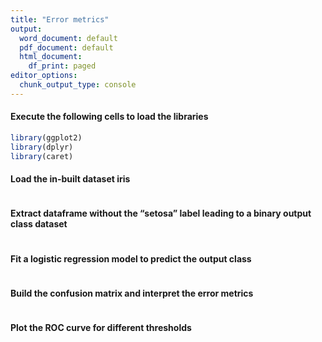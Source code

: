```yaml
---
title: "Error metrics"
output:
  word_document: default
  pdf_document: default
  html_document:
    df_print: paged
editor_options:
  chunk_output_type: console
---
```


#### Execute the following cells to load the libraries
```r
library(ggplot2)
library(dplyr)
library(caret)
```


#### Load the in-built dataset iris
```r

```

#### Extract dataframe without the "setosa" label leading to a binary output class dataset
```r

```

#### Fit a logistic regression model to predict the output class
```r

```

#### Build the confusion matrix and interpret the error metrics
```r

```

#### Plot the ROC curve for different thresholds
```r

```



